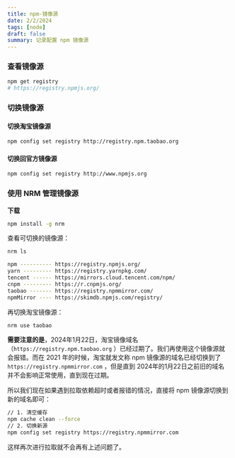 ```yaml
---
title: npm-镜像源
date: 2/2/2024
tags: [node]
draft: false
summary: 记录配置 npm 镜像源
---
```


### 查看镜像源

```bash
npm get registry
# https://registry.npmjs.org/
```

### 切换镜像源

#### 切换淘宝镜像源

```bash
npm config set registry http://registry.npm.taobao.org
```

#### 切换回官方镜像源

```bash
npm config set registry http://www.npmjs.org
```

### 使用 NRM 管理镜像源

**下载**

```bash
npm install -g nrm
```

查看可切换的镜像源：

```bash
nrm ls

npm ---------- https://registry.npmjs.org/
yarn --------- https://registry.yarnpkg.com/
tencent ------ https://mirrors.cloud.tencent.com/npm/
cnpm --------- https://r.cnpmjs.org/
taobao ------- https://registry.npmmirror.com/
npmMirror ---- https://skimdb.npmjs.com/registry/
```

再切换淘宝镜像源：

```bash
nrm use taobao
```

**需要注意的是**，2024年1月22日，淘宝镜像域名（`https://registry.npm.taobao.org` ）已经过期了。我们再使用这个镜像源就会报错。而在 2021 年的时候，淘宝就发文称 npm 镜像源的域名已经切换到了`https://registry.npmmirror.com` ，但是直到 2024年的1月22日之前旧的域名并不会影响正常使用，直到现在过期。

所以我们现在如果遇到拉取依赖超时或者报错的情况，直接将 npm 镜像源切换到新的域名即可：

```bash
// 1. 清空缓存
npm cache clean --force
// 2. 切换新源
npm config set registry https://registry.npmmirror.com
```

这样再次进行拉取就不会再有上述问题了。

